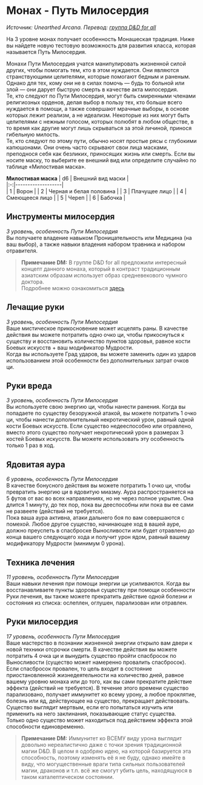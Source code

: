 # Монах - Путь Милосердия
_Источник: Unearthed Arcana. Перевод: [группа D&D for all](https://vk.com/dnd_for_all)_

На 3 уровне монах получает особенность Монашеская традиция. Ниже вы найдете новую тестовую возможность для развития
класса, которая называется Путь Милосердия.

Монахи Пути Милосердия учатся манипулировать жизненной силой других, чтобы помогать тем, кто в этом нуждается.
Они являются странствующими целителями, которые помогают бедным и раненым. Однако для тех, кому они не в силах помочь
— будь то больной или злой — они дарует быструю смерть в качестве акта милосердия.  
Те, кто следуют по Пути Милосердия, могут быть смиренными членами религиозных орденов, делая выбор в пользу
тех, кто больше всего нуждается в помощи, а также совершают мрачные выборы, в основе которых лежит реализм, а не идеализм.
Некоторые из них могут быть целителями с нежным голосом, которых полюбят в любом обществе, в то время как другие могут лишь
скрываться за этой личиной, принося гибельную милость.  
Те, кто следуют по этому пути, обычно носят простые рясы с глубокими капюшонами. Они очень часто скрывают свои лица масками, преподнося себя как
безликих, приносящих жизнь или смерть. Если вы носите маску, то выберите ее внешний вид или определите случайно по таблице «Милостивая маска».

**Милостивая маска**
| d6  | Внешний вид маски |  
|:-:|-------------------|  
| 1 | Ворон |
| 2 | Черная и белая половина |
| 3 | Плачущее лицо |
| 4 | Смеющееся лицо |
| 5 | Череп |
| 6 | Бабочка |

## Инструменты милосердия
_3 уровень, особенность Пути Милосердия_  
Вы получаете владение навыком
Проницательность или Медицина (на ваш выбор), а также навыки владения набором травника и набором отравителя.

> **Примечание DM:**
  В группе D&D for all предложили интересный концепт данного монаха, который в контраст традиционным азиатским образам использует
  образ средневекового чумного доктора.  
  Подробнее можно ознакомиться [здесь](https://vk.com/wall-147933708_29012)

## Лечащие руки
_3 уровень, особенность Пути Милосердия_  
Ваше мистическое прикосновение может исцелять раны. В качестве действия вы можете потратить одно очко ци, чтобы
прикоснуться к существу и восстановить количество пунктов здоровья, равное кости Боевых искусств + ваш модификатор Мудрости.  
Когда вы используете Град ударов, вы можете заменить один из ударов использованием этой особенности без дополнительных затрат очков ци.

## Руки вреда
_3 уровень, особенность Пути Милосердия_  
Вы используете свою энергию ци, чтобы нанести ранения. Когда вы попадаете по существу безоружной атакой, вы можете
потратить 1 очко ци, чтобы нанести дополнительный некротический урон, равный одной кости Боевых искусств. Если
существо недееспособно или отравлено, вместо этого существо получает некротический урон в размерах 3 костей
Боевых искусств. Вы можете использовать эту особенность только 1 раз в ход.

## Ядовитая аура
_6 уровень, особенность Пути Милосердия_  
В качестве бонусного действия вы можете потратить 1 очко ци, чтобы превратить энергию ци в ядовитую миазму. Аура
распространяется на 5 футов от вас во всех направлениях, но не через полное укрытие. Она длится 1 минуту, до тех пор, пока вы
дееспособны или пока вы ее сами не развеете (действий не требуется).  
Пока ваша аура активна, атаки дальнего боя по вам совершаются с помехой. Любое другое существо, начинающее ход в вашей
ауре, должно преуспеть в спасброске Выносливости или будет отравлено до конца вашего следующего хода и получит урон
ядом, равный вашему модификатору Мудрости (минимум 0 урона).

## Техника лечения
_11 уровень, особенность Пути Милосердия_  
Ваши навыки лечения при помощи энергии ци усиливаются. Когда вы восстанавливаете пункты здоровья существу при помощи
особенности Руки лечения, вы также можете прекратить действие одной болезни и состояния из списка: ослеплен, оглушен,
парализован или отравлен.

## Руки милосердия
_17 уровень, особенность Пути Милосердия_  
Ваше мастерство в познании жизненной энергии открыло вам двери к новой техники
отсрочки смерти. В качестве действия вы можете потратить 4 очка ци и вынудить существо пройти спасбросок по
Выносливости (существо может намеренно провалить спасбросок). Если спасбросок
провален, то цель входит в состояние приостановленной жизнедеятельности на
количество дней, равное вашему уровню монаха или до того, как вы сами прекратите действие эффекта (действий не требуется). В
течение этого времени существо парализовано, получает иммунитет ко всему урону, а любое проклятие, болезнь или яд,
действующее на существо, прекращает действовать. Существо выглядит мертвым, если его попытаться изучить или применить
на него заклинания, показывающие статус существа.  
Только одно существо может находиться под действием эффекта этой способности единовременно.
> **Примечание DM:**
  Иммунитет ко ВСЕМУ виду урона выглядит довольно нереалистично даже с точки зрения традиционной магии D&D.
  В целом я одобряю идею, на которой базируется эта способность, поэтому изменять её я не буду, однако имейте в виду, что
  могущественные враги типа сильных пользователей магии, драконов и т.п. всё же смогут убить цель, находящуюся в таком
  каталептическом состоянии.